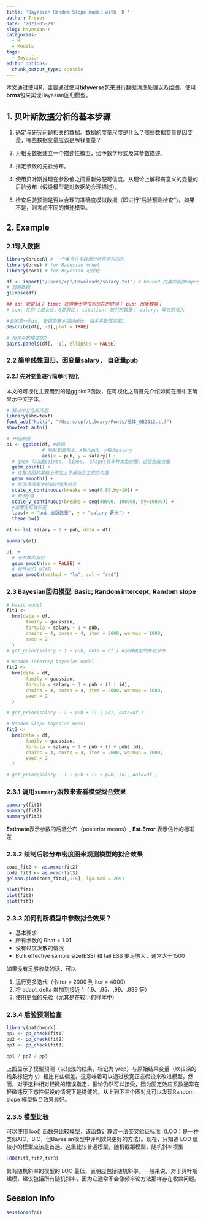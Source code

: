 ```yaml
---
title: 'Bayesian Random Slope model with  R '
author: Trevor
date: '2021-05-29'
slug: bayesian-r
categories:
  - R
  - Models
tags:
  - Bayesian
editor_options: 
  chunk_output_type: console
---
```


本文通过使用R，主要通过使用**tidyverse**包来进行数据清洗处理以及绘图，使用**brms**包来实现Bayesian回归模型。

## 1. 贝叶斯数据分析的基本步骤

1. 确定与研究问题相关的数据。数据的度量尺度是什么？哪些数据变量是因变量，哪些数据变量应该是解释变量？

2. 为相关数据建立一个描述性模型，给予数学形式及其参数描述。

3. 指定参数的先验分布。

4. 使用贝叶斯推理在参数值之间重新分配可信度。从理论上解释有意义的变量的后验分布（假设模型是对数据的合理描述）。

5. 检查后验预测是否以合理的准确度模拟数据（即进行“后验预测检查”）。如果不是，则考虑不同的描述模型。

## 2. Example 

### 2.1导入数据
```r
library(bruceR) # 一个集合许多数据分析常用包的包
library(brms) # for Bayesian model 
library(coda) # for Bayesian 可视化

df <- import("/Users/cpf/Downloads/salary.txt") # bruceR 内置的函数import，                                                                 # 可以导入csv、excel等多种格式
# 观察数据
glimpse(df) 

## id: 就是id； time: 获得博士学位到现在的时间； pub: 出版数量； 
# sex: 性别 1是女性，0是男性； citation: 被引用数量； salary: 现在的收入

#去掉第一列id, 数据的基本描述统计, 相关系数描述图1
Describe(df[, -1],plot = TRUE) 

# 相关系数描述图2
pairs.panels(df[, -1], ellipses = FALSE)

```

### 2.2 简单线性回归，因变量**salary**， 自变量**pub**

#### 2.2.1 先对变量进行简单可视化

本文的可视化主要用到的是ggplot2函数，在可视化之前首先介绍如何在图中正确显示中文字体。

```r
# 解决中文乱码问题
library(showtext) 
font_add("kaiti", "/Users/cpf/Library/Fonts/楷体_GB2312.ttf")
showtext_auto()

# 开始画图
p1 <- ggplot(df, #数据
             # 映射到画布上，x轴为pub，y轴为salary
             aes(x = pub, y = salary)) +
  # geom 可以画points， lines， shapes等多种类型的图，这里是散点图
  geom_point() +
  # 在散点图的基础上再加上平滑拟合工资的均值
  geom_smooth() +
  # 修改连续型坐标轴刻度及标签
  scale_x_continuous(breaks = seq(0,80,by=10)) +
  # 修改y轴
  scale_y_continuous(breaks = seq(40000, 100000, by=10000)) + 
  #设置坐标轴标签
  labs(x = "pub 出版数量", y = "salary 薪水") +
  theme_bw()

m1 <- lm( salary ~ 1 + pub, data = df)

summary(m1)

p1  +
  # 无参数的拟合
  geom_smooth(se = FALSE) +
  # 线性回归（红线）
  geom_smooth(method = "lm", col = "red")
```

### 2.3 Bayesian回归模型: Basic; Random intercept; Random slope
```r

# basic model 
fit1 <- 
  brm(data = df,
       family = gaussian,
       formula = salary ~ 1 + pub,
       chains = 4, cores = 4, iter = 2000, warmup = 1000,
       seed = 2
  )
# get_prior(salary ~ 1 + pub, data = df ) #获得模型的先验分布

# Random intercep bayesian model 
fit2 <- 
  brm(data = df,
       family = gaussian,
       formula = salary ~ 1 + pub + (1 | id),
       chains = 4, cores = 4, iter = 2000, warmup = 1000,
       seed = 2
  )

# get_prior(salary ~ 1 + pub + (1 | id), data=df )

# Random Slope bayesian model 
fit3 <- 
  brm(data = df,
       family = gaussian,
       formula = salary ~ 1 + pub + (1 + pub| id),
       chains = 4, cores = 4, iter = 2000, warmup = 1000,
       seed = 2
  )

# get_prior(salary ~ 1 + pub + (1 + pub| id), data=df )

```

### 2.3.1 调用`summary`函数来查看模型拟合效果

```r
summary(fit1)
summary(fit2)
summary(fit3)
```

**Estimate**表示参数的后验分布（posterior means）, **Est.Error** 表示估计的标准差

### 2.3.2 绘制后验分布密度图来观测模型的拟合效果

```r

coad_fit2 <- as.mcmc(fit2)
coda_fit3 <- as.mcmc(fit3)
gelman.plot(coda_fit3[,1:6], lga.max = 200)

```

```r
plot(fit1)
plot(fit2)
plot(fit3)
```

### 2.3.3 如何判断模型中参数拟合效果？
- 基本要求
 - 所有参数的 Rhat < 1.01
 - 没有过度发散的情况
 - Bulk effective sample size(ESS) 和 tail ESS 要足够大，通常大于1500

如果没有足够收敛的话，可以

1. 运行更多迭代（令iter = 2000 到 iter = 4000）
2. 将 adapt_delta 增加到接近 1（.9、.95、.99、.999 等）
3. 使用更强的先验（尤其是在较小的样本中）



### 2.3.4 后验预测检查
```r
library(patchwork)
pp1 <- pp_check(fit1)
pp2 <- pp_check(fit2)
pp3 <- pp_check(fit3)

pp1 / pp2 / pp3
```

上图显示了模型预测（以较浅的线条，标记为 yrep）与原始结果变量（以较深的线条标记为 y）相比有些偏差。这意味着可以通过放宽正态假设来改进模型。然而，对于这种相对轻微的错误指定，推论仍然可以接受，因为固定效应系数通常在轻微违反正态性假设的情况下是稳健的。从上到下三个图对比可以发现Random slope 模型拟合效果最好。

### 2.3.5 模型比较


可以使用 loo() 函数来比较模型，该函数计算留一法交叉验证标准（LOO；是一种类似AIC，BIC，但Bayesian模型中评判效果更好的方法）。现在，只知道 LOO 值较小的模型应该是首选。这里比较普通模型，随机截距模型，随机斜率模型

```r
LOO(fit1,fit2,fit3)
```

具有随机斜率的模型的 LOO 最低，表明应包括随机斜率。一般来说，对于贝叶斯建模，建议包括所有随机斜率，因为它通常不会像频率论方法那样存在收敛问题。



## Session info
```r
sessionInfo()
```

